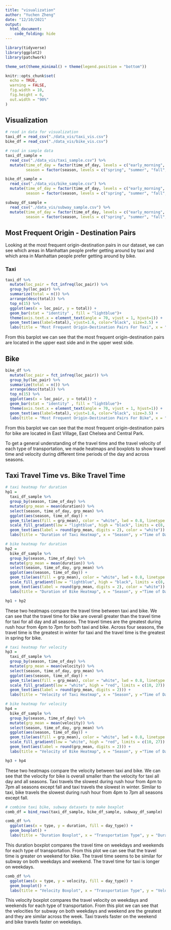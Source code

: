 ```yaml
---
title: "visualization"
author: "Yuchen Zheng"
date: "12/10/2021"
output:
  html_document:
    code_folding: hide
---
```


```r
library(tidyverse)
library(ggplot2)
library(patchwork)

theme_set(theme_minimal() + theme(legend.position = "bottom"))

knitr::opts_chunk$set(
  echo = TRUE,
  warning = FALSE,
  fig.width = 10,
  fig.height = 6,
  out.width = "90%"
)
```

## Visualization 

```r
# read in data for visualization
taxi_df = read_csv("./data_vis/taxi_vis.csv")
bike_df = read_csv("./data_vis/bike_vis.csv")

# read in sample data
taxi_df_sample = 
  read_csv("./data_vis/taxi_sample.csv") %>% 
  mutate(time_of_day = factor(time_of_day, levels = c("early_morning", "rush_hour_am", "midday", "rush_hour_pm", "evening")),
         season = factor(season, levels = c("spring", "summer", "fall", "winter")))

bike_df_sample = 
  read_csv("./data_vis/bike_sample.csv") %>% 
  mutate(time_of_day = factor(time_of_day, levels = c("early_morning", "rush_hour_am", "midday", "rush_hour_pm", "evening")),
         season = factor(season, levels = c("spring", "summer", "fall", "winter")))

subway_df_sample = 
  read_csv("./data_vis/subway_sample.csv") %>% 
  mutate(time_of_day = factor(time_of_day, levels = c("early_morning", "rush_hour_am", "midday", "rush_hour_pm", "evening")),
         season = factor(season, levels = c("spring", "summer", "fall", "winter")))
```

## Most Frequent Origin - Destination Pairs

Looking at the most frequent origin-destination pairs in our dataset, we can see which areas in Manhattan people prefer getting around by taxi and which area in Manhattan people prefer getting around by bike. 

### Taxi
```r
taxi_df %>% 
  mutate(loc_pair = fct_infreq(loc_pair)) %>% 
  group_by(loc_pair) %>% 
  summarize(total = n()) %>% 
  arrange(desc(total)) %>% 
  top_n(15) %>% 
  ggplot(aes(x = loc_pair, y = total)) +
  geom_bar(stat = "identity" , fill = "lightblue")+
  theme(axis.text.x = element_text(angle = 70, vjust = 1, hjust=1)) +
  geom_text(aes(label=total), vjust=1.6, color="black", size=3.5) +
  labs(title = "Most Frequent Origin-Destination Pairs For Taxi", x = "Origin - Destination Pairs", y = "Number")
```

From this barplot we can see that the most frequent origin-destination pairs are located in the upper east side and in the upper west side. 

## Bike
```r
bike_df %>% 
  mutate(loc_pair = fct_infreq(loc_pair)) %>% 
  group_by(loc_pair) %>% 
  summarize(total = n()) %>% 
  arrange(desc(total)) %>% 
  top_n(15) %>% 
  ggplot(aes(x = loc_pair, y = total)) +
  geom_bar(stat = "identity" , fill = "lightblue")+
  theme(axis.text.x = element_text(angle = 70, vjust = 1, hjust=1)) +
  geom_text(aes(label=total), vjust=1.6, color="black", size=3.5) +
  labs(title = "Most Frequent Origin-Destination Pairs For Bike", x = "Origin - Destination Pairs", y = "Number")
```

From this barplot we can see that the most frequent origin-destination pairs for bike are located in East Village, East Chelsea and Central Park. 

To get a general understanding of the travel time and the travel velocity of each type of transportation, we made heatmaps and boxplots to show travel time and velocity during different time periods of the day and across seasons.

## Taxi Travel Time vs. Bike Travel Time
```r
# taxi heatmap for duration
hp1 =
  taxi_df_sample %>%
  group_by(season, time_of_day) %>%
  mutate(grp_mean = mean(duration)) %>%
  select(season, time_of_day, grp_mean) %>%
  ggplot(aes(season, time_of_day)) +
  geom_tile(aes(fill = grp_mean), color = "white", lwd = 0.8, linetype = 1) +
  scale_fill_gradient(low = "lightblue", high = "black", limits = c(8, 16)) +
  geom_text(aes(label = round(grp_mean, digits = 2), color = "white")) +
  labs(title = "Duration of Taxi Heatmap", x = "Season", y ="Time of Day", fill = "Mean Duration (mins)")
```

```r
# bike heatmap for duration 
hp2 =
  bike_df_sample %>%
  group_by(season, time_of_day) %>%
  mutate(grp_mean = mean(duration)) %>%
  select(season, time_of_day, grp_mean) %>%
  ggplot(aes(season, time_of_day)) +
  geom_tile(aes(fill = grp_mean), color = "white", lwd = 0.8, linetype = 1) +
  scale_fill_gradient(low = "lightblue", high = "black", limits = c(8, 16)) +
  geom_text(aes(label = round(grp_mean, digits = 2), color = "white")) +
  labs(title = "Duration of Bike Heatmap", x = "Season", y ="Time of Day", fill = "Mean Duration(mins)")

hp1 + hp2
```

These two heatmaps compare the travel time between taxi and bike. We can see that the travel time for bike are overall greater than the travel time for taxi for all day and all seasons. The travel times are the greatest during rush hour from 4pm to 7pm for both taxi and bike. Across four seasons, the travel time is the greatest in winter for taxi and the travel time is the greatest in spring for bike. 

```r
# taxi heatmap for velocity
hp3 =
  taxi_df_sample %>%
  group_by(season, time_of_day) %>%
  mutate(grp_mean = mean(velocity)) %>%
  select(season, time_of_day, grp_mean) %>%
  ggplot(aes(season, time_of_day)) +
  geom_tile(aes(fill = grp_mean), color = "white", lwd = 0.8, linetype = 1) +
  scale_fill_gradient(low = "white", high = "red", limits = c(10, 27)) +
  geom_text(aes(label = round(grp_mean, digits = 2))) +
  labs(title = "Velocity of Taxi Heatmap", x = "Season", y ="Time of Day", fill = "Mean Velocity(km/h)")
```

```r
# bike heatmap for velocity
hp4 =
  bike_df_sample %>%
  group_by(season, time_of_day) %>%
  mutate(grp_mean = mean(velocity)) %>%
  select(season, time_of_day, grp_mean) %>%
  ggplot(aes(season, time_of_day)) +
  geom_tile(aes(fill = grp_mean), color = "white", lwd = 0.8, linetype = 1) +
  scale_fill_gradient(low = "white", high = "red", limits = c(10, 27)) +
  geom_text(aes(label = round(grp_mean, digits = 2))) +
  labs(title = "Velocity of Bike Heatmap", x = "Season", y ="Time of Day", fill = "Mean Velocity(km/h)")

hp3 + hp4
```

These two heatmaps compare the velocity between taxi and bike. We can see that the velocity for bike is overall smaller than the velocity for taxi all day and all seasons. Taxi travels the slowest during rush hour from 4pm to 7pm all seasons except fall and taxi travels the slowest in winter. Similar to taxi, bike travels the slowest during rush hour from 4pm to 7pm all seasons except fall. 

```r
# combine taxi bike, subway datasets to make boxplot
comb_df = bind_rows(taxi_df_sample, bike_df_sample, subway_df_sample)
```

```r
comb_df %>%
  ggplot(aes(x = type, y = duration, fill = day_type)) +
  geom_boxplot() +
  labs(title = "Duration Boxplot", x = "Transportation Type", y = "Duration (mins)")
```

This duration boxplot compares the travel time on weekdays and weekends for each type of transportation. From this plot we can see that the travel time is greater on weekend for bike. The travel time seems to be similar for subway on both weekdays and weekend. The travel time for taxi is longer on weekdays. 

```r
comb_df %>%
  ggplot(aes(x = type, y = velocity, fill = day_type)) +
  geom_boxplot() +
  labs(title = "Velocity Boxplot", x = "Transportation Type", y = "Velocity (km/h)")
```

This velocity boxplot compares the travel velocity on weekdays and weekends for each type of transportation. From this plot we can see that the velocities for subway on both weekdays and weekend are the greatest and they are similar across the week. Taxi travels faster on the weekend and bike travels faster on weekdays.  

